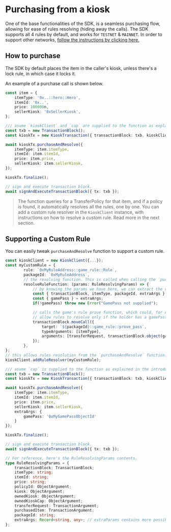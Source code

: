 # Purchasing from a kiosk

One of the base functionalities of the SDK, is a seamless purchasing flow, allowing for ease of
rules resolving (hiding away the calls). The SDK supports all 4 rules by default, and works for
`TESTNET` & `MAINNET`. In order to support other networks,
[follow the instructions by clicking here.](../introduction#using-kioskclient-on-devnet-or-localnet)

## How to purchase

The SDK by default places the item in the caller's kiosk, unless there's a lock rule, in which case
it locks it.

An example of a purchase call is shown below.

```typescript
const item = {
	itemType: '0x..::hero::Hero',
	itemId: '0x..',
	price: 100000n,
	sellerKiosk: '0xSellerKiosk',
};

/// asume `kioskClient` and `cap` are supplied to the function as explained in the previous section.
const txb = new TransactionBlock();
const kioskTx = new KioskTransaction({ transactionBlock: txb, kioskClient, cap });

await kioskTx.purchaseAndResolve({
	itemType: item.itemType,
	itemId: item.itemId,
	price: item.price,
	sellerKiosk: item.sellerKiosk,
});

kioskTx.finalize();

// sign and execute transaction block.
await signAndExecuteTransactionBlock({ tx: txb });
```

> The function queries for a TransferPolicy for that item, and if a policy is found, it
> automatically resolves all the rules, one by one. You can add a custom rule resolver in the
> `KioskClient` instance, with instructions on how to resolve a custom rule. Read more in the next
> section.

## Supporting a Custom Rule

You can easily tweak `purchaseAndResolve` function to support a custom rule.

```typescript
const kioskClient = new KioskClient({...});
const myCustomRule = {
		rule: `0xMyRuleAddress::game_rule::Rule`,
		packageId: `0xMyRuleAddress`,
        // the resolving function. This is called when calling the `purchaseAndResolve`
		resolveRuleFunction: (params: RuleResolvingParams) => {
            // by knowing the params we have here, we can extract the variables we need to resolve this rule.
            const { transactionBlock, itemType, packageId, extraArgs } = params;
            const { gamePass } = extraArgs;
            if(!gamePass) throw new Error("GamePass not supplied");

            // calls the game's rule prove function, which could, for example
            // allow rules to resolve only if the holder has a gamePass object.
            transactionBlock.moveCall({
                target: `${packageId}::game_rule::prove_pass`,
                typeArguments: [itemType],
                arguments: [transferRequest, transactionBlock.object(gamePass)],
            });
        },
};
// this allows rules resolution from the `purchaseAndResolve` function.
kioskClient.addRuleResolver(myCustomRule);

/// asume `cap` is supplied to the function as explained in the introduction section.
const txb = new TransactionBlock();
const kioskTx = new KioskTransaction({ transactionBlock: txb, kioskClient, cap });

await kioskTx.purchaseAndResolve({
	itemType: item.itemType,
	itemId: item.itemId,
	price: item.price,
	sellerKiosk: item.sellerKiosk,
	extraArgs: {
		gamePass: '0xMyGamePassObjectId'
	}
});

kioskTx.finalize();

// sign and execute transaction block.
await signAndExecuteTransactionBlock({ tx: txb });
```

```typescript
// For reference, here's the RuleResolvingParams contents.
type RuleResolvingParams = {
	transactionBlock: TransactionBlock;
	itemType: string;
	itemId: string;
	price: string;
	policyId: ObjectArgument;
	kiosk: ObjectArgument;
	ownedKiosk: ObjectArgument;
	ownedKioskCap: ObjectArgument;
	transferRequest: TransactionArgument;
	purchasedItem: TransactionArgument;
	packageId: string;
	extraArgs: Record<string, any>; // extraParams contains more possible {key, values} to pass for custom rules.
};
```
